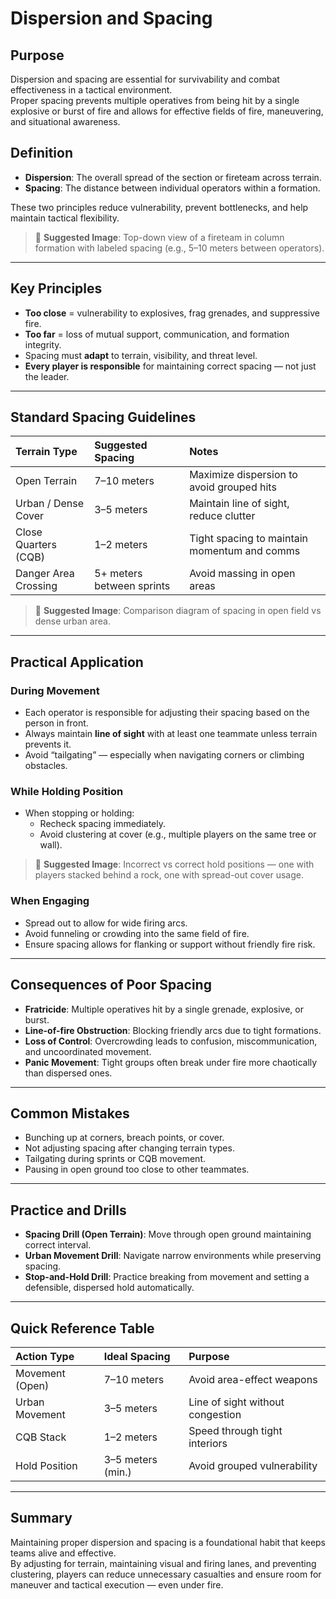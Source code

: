 # Dispersion and Spacing

## Purpose

Dispersion and spacing are essential for survivability and combat effectiveness in a tactical environment.  
Proper spacing prevents multiple operatives from being hit by a single explosive or burst of fire and allows for effective fields of fire, maneuvering, and situational awareness.

## Definition

- **Dispersion**: The overall spread of the section or fireteam across terrain.
- **Spacing**: The distance between individual operators within a formation.

These two principles reduce vulnerability, prevent bottlenecks, and help maintain tactical flexibility.

> 📸 **Suggested Image**: Top-down view of a fireteam in column formation with labeled spacing (e.g., 5–10 meters between operators).

---

## Key Principles

- **Too close** = vulnerability to explosives, frag grenades, and suppressive fire.
- **Too far** = loss of mutual support, communication, and formation integrity.
- Spacing must **adapt** to terrain, visibility, and threat level.
- **Every player is responsible** for maintaining correct spacing — not just the leader.

---

## Standard Spacing Guidelines

| Terrain Type         | Suggested Spacing         | Notes                                        |
| :------------------- | :------------------------ | :------------------------------------------- |
| Open Terrain         | 7–10 meters               | Maximize dispersion to avoid grouped hits    |
| Urban / Dense Cover  | 3–5 meters                | Maintain line of sight, reduce clutter       |
| Close Quarters (CQB) | 1–2 meters                | Tight spacing to maintain momentum and comms |
| Danger Area Crossing | 5+ meters between sprints | Avoid massing in open areas                  |

> 📸 **Suggested Image**: Comparison diagram of spacing in open field vs dense urban area.

---

## Practical Application

### During Movement

- Each operator is responsible for adjusting their spacing based on the person in front.
- Always maintain **line of sight** with at least one teammate unless terrain prevents it.
- Avoid “tailgating” — especially when navigating corners or climbing obstacles.

### While Holding Position

- When stopping or holding:
  - Recheck spacing immediately.
  - Avoid clustering at cover (e.g., multiple players on the same tree or wall).

> 📸 **Suggested Image**: Incorrect vs correct hold positions — one with players stacked behind a rock, one with spread-out cover usage.

### When Engaging

- Spread out to allow for wide firing arcs.
- Avoid funneling or crowding into the same field of fire.
- Ensure spacing allows for flanking or support without friendly fire risk.

---

## Consequences of Poor Spacing

- **Fratricide**: Multiple operatives hit by a single grenade, explosive, or burst.
- **Line-of-fire Obstruction**: Blocking friendly arcs due to tight formations.
- **Loss of Control**: Overcrowding leads to confusion, miscommunication, and uncoordinated movement.
- **Panic Movement**: Tight groups often break under fire more chaotically than dispersed ones.

---

## Common Mistakes

- Bunching up at corners, breach points, or cover.
- Not adjusting spacing after changing terrain types.
- Tailgating during sprints or CQB movement.
- Pausing in open ground too close to other teammates.

---

## Practice and Drills

- **Spacing Drill (Open Terrain)**: Move through open ground maintaining correct interval.
- **Urban Movement Drill**: Navigate narrow environments while preserving spacing.
- **Stop-and-Hold Drill**: Practice breaking from movement and setting a defensible, dispersed hold automatically.

---

## Quick Reference Table

| Action Type     | Ideal Spacing     | Purpose                          |
| :-------------- | :---------------- | :------------------------------- |
| Movement (Open) | 7–10 meters       | Avoid area-effect weapons        |
| Urban Movement  | 3–5 meters        | Line of sight without congestion |
| CQB Stack       | 1–2 meters        | Speed through tight interiors    |
| Hold Position   | 3–5 meters (min.) | Avoid grouped vulnerability      |

---

## Summary

Maintaining proper dispersion and spacing is a foundational habit that keeps teams alive and effective.  
By adjusting for terrain, maintaining visual and firing lanes, and preventing clustering, players can reduce unnecessary casualties and ensure room for maneuver and tactical execution — even under fire.
